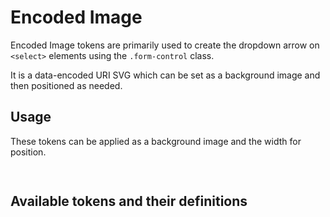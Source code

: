 
<Meta title="Tokens/Encoded Image" />

# Encoded Image

Encoded Image tokens are primarily used to create the dropdown arrow on `<select>` elements using the `.form-control` class.

It is a data-encoded URI SVG which can be set as a background image and then positioned as needed.

<Canvas of={SelectStories.Default} />

## Usage

These tokens can be applied as a background image and the width for position.

```css
background: var(--op-encoded-images-dropdown-arrow) center right no-repeat;
```

## Available tokens and their definitions

<DesignTokenDocBlock categoryName="Encoded Images" viewType="card" />
